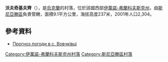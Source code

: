 {{coord|48|28|23|N|25|23|43|E|scale:30000|display=title}}

'''沃夫奇基夫齊'''（{{lang-uk|Вовчківці}}），是[[烏克蘭|烏克蘭]]的村落，位於該國西部[[伊萬諾-弗蘭科夫斯克州|伊萬諾-弗蘭科夫斯克州]]，由[[斯尼亞滕區|斯尼亞滕區]]負責管轄，面積9.1平方公里，海拔高度237米，2001年人口2,304。

==參考資料==
*[http://weather.in.ua/ua/ivano-frankovskaja/4235 Прогноз погоди в с. Вовчківці] {{Wayback|url=http://weather.in.ua/ua/ivano-frankovskaja/4235 |date=20111221060046 }}

{{DEFAULTSORT:Вовчківці}}
[[Category:伊萬諾-弗蘭科夫斯克州村落|Category:伊萬諾-弗蘭科夫斯克州村落]]
[[Category:斯尼亞滕區村落|Category:斯尼亞滕區村落]]


{{IvanoFrankivsk-geo-stub}}